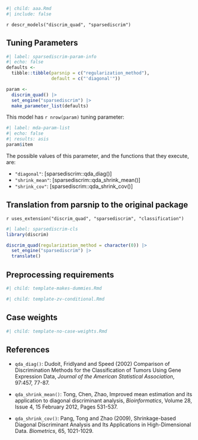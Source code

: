 ```r
#| child: aaa.Rmd
#| include: false
```

`r descr_models("discrim_quad", "sparsediscrim")`

## Tuning Parameters

```r
#| label: sparsediscrim-param-info
#| echo: false
defaults <- 
  tibble::tibble(parsnip = c("regularization_method"),
                 default = c("'diagonal'"))

param <-
  discrim_quad() |> 
  set_engine("sparsediscrim") |> 
  make_parameter_list(defaults)
```

This model has `r nrow(param)` tuning parameter:

```r
#| label: mda-param-list
#| echo: false
#| results: asis
param$item
```

The possible values of this parameter, and the functions that they execute, are:

* `"diagonal"`: [sparsediscrim::qda_diag()]
* `"shrink_mean"`: [sparsediscrim::qda_shrink_mean()]
* `"shrink_cov"`: [sparsediscrim::qda_shrink_cov()]

## Translation from parsnip to the original package

`r uses_extension("discrim_quad", "sparsediscrim", "classification")`

```r
#| label: sparsediscrim-cls
library(discrim)

discrim_quad(regularization_method = character(0)) |> 
  set_engine("sparsediscrim") |> 
  translate()
```

## Preprocessing requirements

```r
#| child: template-makes-dummies.Rmd
```

```r
#| child: template-zv-conditional.Rmd
```

## Case weights

```r
#| child: template-no-case-weights.Rmd
```

## References

 - `qda_diag()`: Dudoit, Fridlyand and Speed (2002) Comparison of Discrimination Methods for the Classification of Tumors Using Gene Expression Data, _Journal of the American Statistical Association_, 97:457, 77-87. 
 
 - `qda_shrink_mean()`: Tong, Chen, Zhao, Improved mean estimation and its application to diagonal discriminant analysis, _Bioinformatics_, Volume 28, Issue 4, 15 February 2012, Pages 531-537.
 
 - `qda_shrink_cov()`: Pang, Tong and Zhao (2009), Shrinkage-based Diagonal Discriminant Analysis and Its Applications in High-Dimensional Data. _Biometrics_, 65, 1021-1029.
